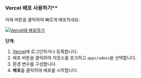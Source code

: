 ### Vercel 배포 사용하기\*\*

아래 버튼을 클릭하여 빠르게 배포하세요:

[![Vercel에 배포하기](https://vercel.com/button)](https://vercel.com/new/clone?demo-description=PPanel%20은%20순수하고%20전문적이며%20완벽한%20오픈소스%20프록시%20패널%20도구로,%20학습과%20실용적인%20사용을%20위한%20이상적인%20선택이%20되도록%20설계되었습니다&demo-image=https%3A%2F%2Furlscan.io%2Fliveshot%2F%3Fwidth%3D1920%26height%3D1080%26url%3Dhttps%3A%2F%2Fadmin.ppanel.dev&demo-title=PPanel%20관리자%20웹&demo-url=https%3A%2F%2Fadmin.ppanel.dev%2F&from=.&project-name=ppanel-admin-web&repository-name=ppanel-web&repository-url=https%3A%2F%2Fgithub.com%2Fperfect-panel%2Fppanel-web&root-directory=apps%2Fadmin&skippable-integrations=1)

**단계:**

1. [Vercel](https://vercel.com/)에 로그인하거나 등록합니다.
2. 배포 버튼을 클릭하여 저장소를 포크하고 `apps/admin`을 선택합니다.
3. 환경 변수를 구성합니다.
4. **배포**를 클릭하여 배포를 시작합니다.


<Giscus />
